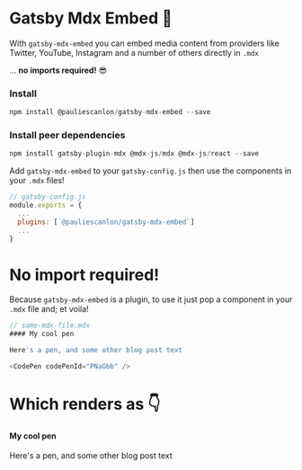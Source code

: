 <Meta title="Getting Stared" />

# Gatsby Mdx Embed 🧼

With `gatsby-mdx-embed` you can embed media content from providers like Twitter, YouTube, Instagram and a number of others directly in `.mdx`

... **no imports required!** 😎

### Install

```js
npm install @pauliescanlon/gatsby-mdx-embed --save
```

### Install peer dependencies

```js
npm install gatsby-plugin-mdx @mdx-js/mdx @mdx-js/react --save
```

Add `gatsby-mdx-embed` to your `gatsby-config.js` then use the components in your `.mdx` files!

```js
// gatsby-config.js
module.exports = {
  ...
  plugins: [`@pauliescanlon/gatsby-mdx-embed`]
  ...
}
```

# No import required!

Because `gatsby-mdx-embed` is a plugin, to use it just pop a component in your `.mdx` file and; et voila!

```js
// some-mdx-file.mdx
#### My cool pen

Here's a pen, and some other blog post text

<CodePen codePenId="PNaGbb" />
```

# Which renders as 👇

#### My cool pen

Here's a pen, and some other blog post text

<CodePen codePenId="PNaGbb" />
